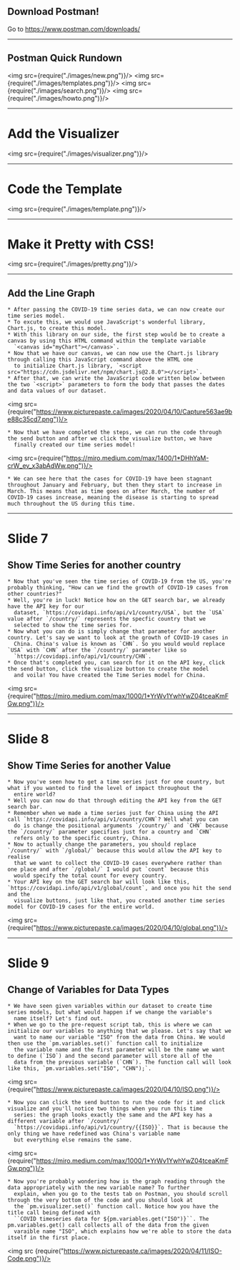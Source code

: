 
## Download Postman!

Go to <a href='https://www.postman.com/downloads/'>https://www.postman.com/downloads/</a>

---

## Postman Quick Rundown

<img src={require("./images/new.png")}/>
<img src={require("./images/templates.png")}/>
<img src={require("./images/search.png")}/>
<img src={require("./images/howto.png")}/>

---

# Add the Visualizer

<img src={require("./images/visualizer.png")}/>

---

# Code the Template

<img src={require("./images/template.png")}/>

---

# Make it Pretty with CSS!

<img src={require("./images/pretty.png")}/>

---

## Add the Line Graph



```notes
* After passing the COVID-19 time series data, we can now create our time series model.
* To excute this, we would use JavaScript's wonderful library, Chart.js, to create this model.
* With this library on our side, the first step would be to create a canvas by using this HTML command within the template variable
  `<canvas id="myChart"></canvas>`.
* Now that we have our canvas, we can now use the Chart.js library through calling this JavaScript command above the HTML one
  to initialize Chart.js library, `<script src="https://cdn.jsdelivr.net/npm/chart.js@2.8.0"></script>`.
* After that, we can write the JavaScript code written below between the two `<script>` parameters to form the body that passes the dates and data values of our dataset.
```
<img src={require("https://www.picturepaste.ca/images/2020/04/10/Capture563ae9be88c35cd7.png")}/>

```notes
* Now that we have completed the steps, we can run the code through the send button and after we click the visualize button, we have
  finally created our time series model!
```
<img src={require("https://miro.medium.com/max/1400/1*DHhYaM-crW_ev_x3abAdWw.png")}/>
  
 ```notes
 * We can see here that the cases for COVID-19 have been stagnant throughout January and February, but then they start to increase in March. This means that as time goes on after March, the number of COVID-19 cases increase, meaning the disease is starting to spread much throughout the US during this time.
```

---

# Slide 7

## Show Time Series for another country

```notes
* Now that you've seen the time series of COVID-19 from the US, you're probably thinking, "How can we find the growth of COVID-19 cases from other countries?"
* Well, you're in luck! Notice how on the GET search bar, we already have the API key for our 
  dataset, `https://covidapi.info/api/v1/country/USA`, but the `USA` value after `/country/` represents the specfic country that we
  selected to show the time series for.
* Now what you can do is simply change that parameter for another country. Let's say we want to look at the growth of COVID-19 cases in 
  China. China's value is known as `CHN`. So you would would replace `USA` with `CHN` after the `/country/` parameter like so
  `https://covidapi.info/api/v1/country/CHN`.
* Once that's completed you, can search for it on the API key, click the send button, click the visualize button to create the model 
  and voila! You have created the Time Series model for China.
```
  <img src={require("https://miro.medium.com/max/1000/1*YrWv1YwhYwZ04tceaKmFGw.png")}/>

---

# Slide 8

## Show Time Series for another Value

```notes
* Now you've seen how to get a time series just for one country, but what if you wanted to find the level of impact throughout the
  entire world?
* Well you can now do that through editing the API key from the GET search bar. 
* Remember when we made a time series just for China using the API call `https://covidapi.info/api/v1/country/CHN`? Well what you can
  do is change the positional arguments `/country/` and `CHN` because the `/country/` parameter specifies just for a country and `CHN`
  refers only to the specific country, China.
* Now to actually change the parameters, you should replace `/country/` with `/global/` because this would allow the API key to realise
  that we want to collect the COVID-19 cases everywhere rather than one place and after `/global/` I would put `count` because this
  would specify the total count for every country.
* Your API key on the GET search bar will look like this, `https://covidapi.info/api/v1/global/count`, and once you hit the send and the
  visualize buttons, just like that, you created another time series model for COVID-19 cases for the entire world.
```
<img src={require("https://www.picturepaste.ca/images/2020/04/10/global.png")}/>
  
---

# Slide 9

## Change of Variables for Data Types

```notes
* We have seen given variables within our dataset to create time series models, but what would happen if we change the variable's
  name itself? Let's find out.
* When we go to the pre-request script tab, this is where we can initialize our variables to anything that we please. Let's say that we
  want to name our variable "ISO" from the data from China. We would then use the `pm.variables.set()` function call to initialize
  the variable name and the first parameter will be the name we want to define (`ISO`) and the second parameter will store all of the
  data from the previous variable (`CHN`). The function call will look like this, `pm.variables.set("ISO", "CHN");`.
```
<img src={require("https://www.picturepaste.ca/images/2020/04/10/ISO.png")}/>

```notes
* Now you can click the send button to run the code for it and click visualize and you'll notice two things when you run this time 
  series: the graph looks exactly the same and the API key has a different variable after `/country/` 
  `https://covidapi.info/api/v1/country/{{ISO}}`. That is because the only thing we have redefined was China's variable name
  but everything else remains the same.
```
  
  <img src={require("https://miro.medium.com/max/1000/1*YrWv1YwhYwZ04tceaKmFGw.png")}/>
  
```notes
* Now you're probably wondering how is the graph reading through the data appropriately with the new variable name? To further
  explain, when you go to the tests tab on Postman, you should scroll through the very bottom of the code and you should look at
  the `pm.visualizer.set()` function call. Notice how you have the title call being defined with 
  ``COVID timeseries data for ${pm.variables.get("ISO")}``. The pm.variables.get() call collects all of the data from the given 
  varaible name "ISO", which explains how we're able to store the data itself in the first place.
```

<img src {require("https://www.picturepaste.ca/images/2020/04/11/ISO-Code.png")}/>
